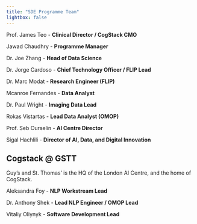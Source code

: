 ```yaml
---
title: "SDE Programme Team" 
lightbox: false
---
```


Prof. James Teo - **Clinical Director / CogStack CMO**

Jawad Chaudhry - **Programme Manager**

Dr. Joe Zhang - **Head of Data Science**

Dr. Jorge Cardoso - **Chief Technology Officer / FLIP Lead**

Dr. Marc Modat - **Research Engineer (FLIP)**

Mcanroe Fernandes - **Data Analyst**

Dr. Paul Wright - **Imaging Data Lead**

Rokas Vistartas - **Lead Data Analyst (OMOP)**

Prof. Seb Ourselin - **AI Centre Director**

Sigal Hachlili - **Director of AI, Data, and Digital Innovation**


## Cogstack @ GSTT

Guy's and St. Thomas' is the HQ of the London AI Centre, and the home of CogStack.

Aleksandra Foy - **NLP Workstream Lead**

Dr. Anthony Shek - **Lead NLP Engineer / OMOP Lead**

Vitaliy Oliynyk - **Software Development Lead**